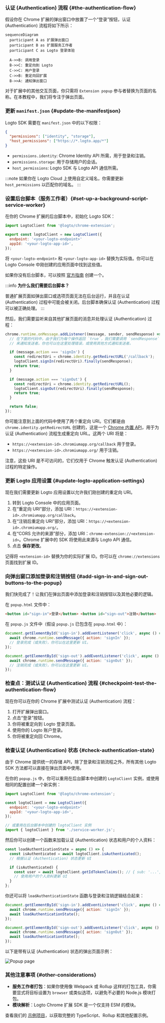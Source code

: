 
### 认证 (Authentication) 流程 \{#the-authentication-flow}

假设你在 Chrome 扩展的弹出窗口中放置了一个“登录”按钮，认证 (Authentication) 流程将如下所示：

```mermaid
sequenceDiagram
  participant A as 扩展弹出窗口
  participant B as 扩展服务工作者
  participant C as Logto 登录体验

  A->>B: 调用登录
  B->>C: 重定向到 Logto
  C->>C: 用户登录
  C->>B: 重定向回扩展
  B->>A: 通知弹出窗口
```

对于扩展中的其他交互页面，你只需将 `Extension popup` 参与者替换为页面的名称。在本教程中，我们将专注于弹出页面。

<RegardingRedirectBasedSignIn />

### 更新 `manifest.json` \{#update-the-manifestjson}

Logto SDK 需要在 `manifest.json` 中的以下权限：

```json title="manifest.json"
{
  "permissions": ["identity", "storage"],
  "host_permissions": ["https://*.logto.app/*"]
}
```

- `permissions.identity`: Chrome Identity API 所需，用于登录和注销。
- `permissions.storage`: 用于存储用户的会话。
- `host_permissions`: Logto SDK 与 Logto API 通信所需。

:::note
如果你在 Logto Cloud 上使用自定义域名，你需要更新 `host_permissions` 以匹配你的域名。
:::

### 设置后台脚本（服务工作者）\{#set-up-a-background-script-service-worker}

在你的 Chrome 扩展的后台脚本中，初始化 Logto SDK：

```js title="service-worker.js"
import LogtoClient from '@logto/chrome-extension';

export const logtoClient = new LogtoClient({
  endpoint: '<your-logto-endpoint>'
  appId: '<your-logto-app-id>',
});
```

将 `<your-logto-endpoint>` 和 `<your-logto-app-id>` 替换为实际值。你可以在 Logto Console 中刚创建的应用页面中找到这些值。

如果你没有后台脚本，可以按照 [官方指南](https://developer.chrome.com/docs/extensions/develop/concepts/service-workers/basics) 创建一个。

:::info
**为什么我们需要后台脚本？**

普通扩展页面如弹出窗口或选项页面无法在后台运行，并且在认证 (Authentication) 过程中可能会被关闭。后台脚本确保认证 (Authentication) 过程可以被正确处理。
:::

然后，我们需要监听来自其他扩展页面的消息并处理认证 (Authentication) 过程：

```js title="service-worker.js"
chrome.runtime.onMessage.addListener((message, sender, sendResponse) => {
  // 在下面的代码中，由于我们为每个操作返回 `true`，我们需要调用 `sendResponse`
  // 来通知发送者。你也可以在这里处理错误，或使用其他方式通知发送者。

  if (message.action === 'signIn') {
    const redirectUri = chrome.identity.getRedirectURL('/callback');
    logtoClient.signIn(redirectUri).finally(sendResponse);
    return true;
  }

  if (message.action === 'signOut') {
    const redirectUri = chrome.identity.getRedirectURL();
    logtoClient.signOut(redirectUri).finally(sendResponse);
    return true;
  }

  return false;
});
```

你可能注意到上面的代码中使用了两个重定向 URI。它们都是由 `chrome.identity.getRedirectURL` 创建的，这是一个 [Chrome 内置 API](https://developer.chrome.com/docs/extensions/reference/api/identity#method-getRedirectURL)，用于为认证 (Authentication) 流程生成重定向 URL。这两个 URI 将是：

- `https://<extension-id>.chromiumapp.org/callback` 用于登录。
- `https://<extension-id>.chromiumapp.org/` 用于注销。

注意，这些 URI 是不可访问的，它们仅用于 Chrome 触发认证 (Authentication) 过程的特定操作。

### 更新 Logto 应用设置 \{#update-logto-application-settings}

现在我们需要更新 Logto 应用设置以允许我们刚创建的重定向 URI。

1. 转到 Logto Console 中的应用页面。
2. 在“重定向 URI”部分，添加 URI：`https://<extension-id>.chromiumapp.org/callback`。
3. 在“注销后重定向 URI”部分，添加 URI：`https://<extension-id>.chromiumapp.org/`。
4. 在“CORS 允许的来源”部分，添加 URI：`chrome-extension://<extension-id>`。Chrome 扩展中的 SDK 将使用此来源与 Logto API 通信。
5. 点击 **保存更改**。

记得将 `<extension-id>` 替换为你的实际扩展 ID。你可以在 `chrome://extensions` 页面找到扩展 ID。

### 向弹出窗口添加登录和注销按钮 \{#add-sign-in-and-sign-out-buttons-to-the-popup}

我们快完成了！让我们在弹出页面中添加登录和注销按钮以及其他必要的逻辑。

在 `popup.html` 文件中：

```html title="popup.html"
<button id="sign-in">登录</button> <button id="sign-out">注销</button>
```

在 `popup.js` 文件中（假设 `popup.js` 已包含在 `popup.html` 中）：

```js title="popup.js"
document.getElementById('sign-in').addEventListener('click', async () => {
  await chrome.runtime.sendMessage({ action: 'signIn' });
  // 登录完成（或失败），你可以在这里更新 UI。
});

document.getElementById('sign-out').addEventListener('click', async () => {
  await chrome.runtime.sendMessage({ action: 'signOut' });
  // 注销完成（或失败），你可以在这里更新 UI。
});
```

### 检查点：测试认证 (Authentication) 流程 \{#checkpoint-test-the-authentication-flow}

现在你可以在你的 Chrome 扩展中测试认证 (Authentication) 流程：

1. 打开扩展弹出窗口。
2. 点击“登录”按钮。
3. 你将被重定向到 Logto 登录页面。
4. 使用你的 Logto 账户登录。
5. 你将被重定向回 Chrome。

### 检查认证 (Authentication) 状态 \{#check-authentication-state}

由于 Chrome 提供统一的存储 API，除了登录和注销流程之外，所有其他 Logto SDK 方法都可以直接在弹出页面中使用。

在你的 `popup.js` 中，你可以重用在后台脚本中创建的 `LogtoClient` 实例，或使用相同的配置创建一个新实例：

```js title="popup.js"
import LogtoClient from '@logto/chrome-extension';

const logtoClient = new LogtoClient({
  endpoint: '<your-logto-endpoint>'
  appId: '<your-logto-app-id>',
});

// 或重用在后台脚本中创建的 logtoClient 实例
import { logtoClient } from './service-worker.js';
```

然后你可以创建一个函数来加载认证 (Authentication) 状态和用户的个人资料：

```js title="popup.js"
const loadAuthenticationState = async () => {
  const isAuthenticated = await logtoClient.isAuthenticated();
  // 根据认证 (Authentication) 状态更新 UI

  if (isAuthenticated) {
    const user = await logtoClient.getIdTokenClaims(); // { sub: '...', email: '...', ... }
    // 使用用户的个人资料更新 UI
  }
};
```

你还可以将 `loadAuthenticationState` 函数与登录和注销逻辑结合起来：

```js title="popup.js"
document.getElementById('sign-in').addEventListener('click', async () => {
  await chrome.runtime.sendMessage({ action: 'signIn' });
  await loadAuthenticationState();
});

document.getElementById('sign-out').addEventListener('click', async () => {
  await chrome.runtime.sendMessage({ action: 'signOut' });
  await loadAuthenticationState();
});
```

以下是带有认证 (Authentication) 状态的弹出页面示例：

<img src="/img/assets/extension-popup.webp" alt="Popup page" />

### 其他注意事项 \{#other-considerations}

- **服务工作者打包**：如果你使用像 Webpack 或 Rollup 这样的打包工具，你需要显式将目标设置为 `browser` 或类似选项，以避免不必要的 Node.js 模块打包。
- **模块解析**：Logto Chrome 扩展 SDK 是一个仅支持 ESM 的模块。

查看我们的 [示例项目](https://github.com/logto-io/js/tree/HEAD/packages/chrome-extension-sample)，以获取完整的 TypeScript、Rollup 和其他配置示例。
